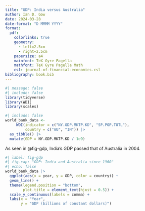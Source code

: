 ---
title: "GDP: India versus Australia"
author: Ian D. Gow
date: 2024-03-28
date-format: "D MMMM YYYY"
format:
  pdf: 
    colorlinks: true
    geometry:
      - left=2.5cm
      - right=2.5cm
    papersize: a4
    mainfont: TeX Gyre Pagella
    mathfont: TeX Gyre Pagella Math
    csl: journal-of-financial-economics.csl
bibliography: book.bib
---

```{r}
#| message: false
#| include: false
library(tidyverse)
library(WDI)
library(scales)
```

```{r}
#| include: false
world_bank_data <-
     WDI(indicator = c("NY.GDP.MKTP.KD", "SP.POP.TOTL"),
         country = c("AU", "IN")) |>
  as_tibble() |>
  mutate(GDP = NY.GDP.MKTP.KD / 1e9)
```

As seen in @fig-gdp, India's GDP passed that of Australia in 2004.

 
```{r}
#| label: fig-gdp
#| fig-cap: "GDP: India and Australia since 1960"
#| echo: false
world_bank_data |> 
  ggplot(aes(x = year, y = GDP, color = country)) + 
  geom_line() +
  theme(legend.position = "bottom", 
        plot.title = element_text(hjust = 0.5)) + 
  scale_y_continuous(labels = comma) +
  labs(x = "Year", 
       y = "GDP (billions of constant dollars)")
```